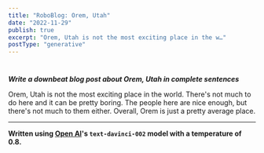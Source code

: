 ```yaml
---
title: "RoboBlog: Orem, Utah"
date: "2022-11-29"
publish: true
excerpt: "Orem, Utah is not the most exciting place in the w…"
postType: "generative"
---
```

#

***Write a downbeat blog post about Orem, Utah in complete sentences***

Orem, Utah is not the most exciting place in the world. There's not much to do here and it can be pretty boring. The people here are nice enough, but there's not much to them either. Overall, Orem is just a pretty average place.

---
**Written using [Open AI](https://openai.com/)'s `text-davinci-002` model with a temperature of 0.8.**
